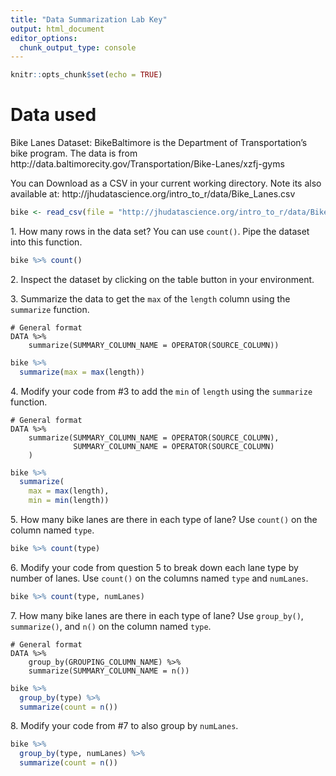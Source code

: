 ```yaml
---
title: "Data Summarization Lab Key"
output: html_document
editor_options: 
  chunk_output_type: console
---
```


```r
knitr::opts_chunk$set(echo = TRUE)
```

# Data used

Bike Lanes Dataset: BikeBaltimore is the Department of Transportation's bike program. 
The data is from http://data.baltimorecity.gov/Transportation/Bike-Lanes/xzfj-gyms

You can Download as a CSV in your current working directory.  Note its also available at: 	http://jhudatascience.org/intro_to_r/data/Bike_Lanes.csv 

```r
bike <- read_csv(file = "http://jhudatascience.org/intro_to_r/data/Bike_Lanes.csv")
```


1\. How many rows in the data set? You can use `count()`. Pipe the dataset into this function.

```r
bike %>% count()
```


2\. Inspect the dataset by clicking on the table button in your environment.


3\. Summarize the data to get the `max` of the `length` column using the `summarize` function.

```
# General format 
DATA %>% 
    summarize(SUMMARY_COLUMN_NAME = OPERATOR(SOURCE_COLUMN))
```

```r
bike %>% 
  summarize(max = max(length))
```


4\. Modify your code from #3 to add the `min` of `length` using the `summarize` function.

```
# General format 
DATA %>% 
    summarize(SUMMARY_COLUMN_NAME = OPERATOR(SOURCE_COLUMN),
              SUMMARY_COLUMN_NAME = OPERATOR(SOURCE_COLUMN)
    )
```

```r
bike %>% 
  summarize(
    max = max(length),
    min = min(length))
```


5\. How many bike lanes are there in each type of lane? Use `count()` on the column named `type`.

```r
bike %>% count(type)
```


6\. Modify your code from question 5 to break down each lane type by number of lanes. Use `count()` on the columns named `type` and `numLanes`.

```r
bike %>% count(type, numLanes)
```


7\. How many bike lanes are there in each type of lane? Use `group_by()`, `summarize()`, and `n()` on the column named `type`.

```
# General format 
DATA %>% 
    group_by(GROUPING_COLUMN_NAME) %>% 
    summarize(SUMMARY_COLUMN_NAME = n())
```

```r
bike %>%
  group_by(type) %>%
  summarize(count = n())
```


8\. Modify your code from #7 to also group by `numLanes`.

```r
bike %>%
  group_by(type, numLanes) %>%
  summarize(count = n())
```

